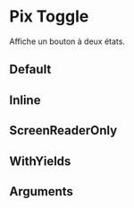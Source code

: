 
<Meta of={ComponentStories}/>

# Pix Toggle

Affiche un bouton à deux états.

## Default

<Story of={ComponentStories.Default} height={200} />

## Inline

<Story of={ComponentStories.Inline} height={200} />

## ScreenReaderOnly

<Story of={ComponentStories.ScreenReaderOnly} height={200} />

## WithYields

<Story of={ComponentStories.WithYields} height={200} />

## Arguments

<ArgTypes of={ComponentStories} />
